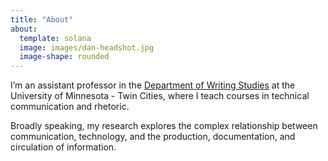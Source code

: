 ```yaml
---
title: "About"
about:
  template: solana
  image: images/dan-headshot.jpg
  image-shape: rounded
---
```


I'm an assistant professor in the [Department of Writing Studies](https://cla.umn.edu/writing-studies) at the University of Minnesota - Twin Cities, where I teach courses in technical communication and rhetoric.

Broadly speaking, my research explores the complex relationship between communication, technology, and the production, documentation, and circulation of information.



